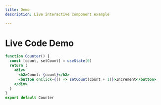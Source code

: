 ```yaml
---
title: Demo
description: Live interactive component example

---
```



# Live Code Demo

```jsx live
function Counter() {
  const [count, setCount] = useState(0)
  return (
    <div>
      <h2>Count: {count}</h2>
      <button onClick={() => setCount(count + 1)}>Increment</button>
    </div>
  )
}
export default Counter
```
